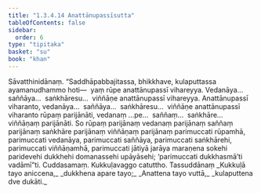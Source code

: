 ```yaml
---
title: "1.3.4.14 Anattānupassīsutta"
tableOfContents: false
sidebar:
  order: 6
type: "tipitaka"
basket: "su"
book: "khan"
---
```



<DynamicBreadcrumb />

<Division number="149" book="khan">

<Paragraph number="787" book="khan">
Sāvatthinidānaṃ. “Saddhāpabbajitassa, bhikkhave, kulaputtassa ayamanudhammo hoti—  yaṃ rūpe anattānupassī vihareyya. Vedanāya…  saññāya…  saṅkhāresu…  viññāṇe anattānupassī vihareyya. Anattānupassī viharanto, vedanāya…  saññāya…  saṅkhāresu…  viññāṇe anattānupassī viharanto rūpaṃ parijānāti, vedanaṃ …pe…  saññaṃ…  saṅkhāre…  viññāṇaṃ parijānāti. So rūpaṃ parijānaṃ vedanaṃ parijānaṃ saññaṃ parijānaṃ saṅkhāre parijānaṃ viññāṇaṃ parijānaṃ parimuccati rūpamhā, parimuccati vedanāya, parimuccati saññāya, parimuccati saṅkhārehi, parimuccati viññāṇamhā, parimuccati jātiyā jarāya maraṇena sokehi paridevehi dukkhehi domanassehi upāyāsehi; ‘parimuccati dukkhasmā’ti vadāmī”ti.

</Paragraph>
</Division>

<Paragraph number="788" type="center" book="khan">
Cuddasamaṃ.



</Paragraph>

<Paragraph number="789" type="center" book="khan">
Kukkuḷavaggo catuttho.



</Paragraph>

<Paragraph number="790" type="center" book="khan">
Tassuddānaṃ


</Paragraph>

<Paragraph number="791" type="verses" book="khan">
_Kukkuḷā tayo aniccena,_  
_dukkhena apare tayo;_  
_Anattena tayo vuttā,_  
_kulaputtena dve dukāti._
</Paragraph>
